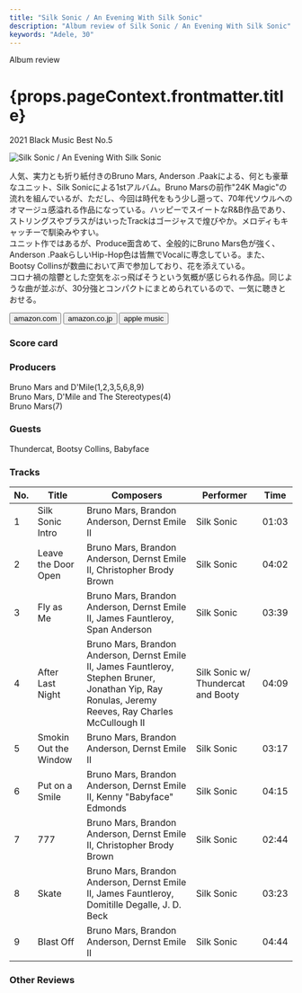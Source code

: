 ```yaml
---
title: "Silk Sonic / An Evening With Silk Sonic"
description: "Album review of Silk Sonic / An Evening With Silk Sonic"
keywords: "Adele, 30"
---
```







<p className="largeP">Album review</p>
<h1 className="h1--no--margin">{props.pageContext.frontmatter.title}</h1>
<p className="largeP">
  <Link to="/best50/2021/">2021 Black Music Best No.5</Link>
</p>

<Row  className="image-card-group">
	<Column colMd={3} colLg={4} noGutterMdLeft="">
       <ImageCard>

![Silk Sonic / An Evening With Silk Sonic](../../images/cd/silksonic1L.jpg)

</ImageCard>
	</Column>
	<Column colMd={4} colLg={8} noGutterMdLeft="">
		<p>
			人気、実力とも折り紙付きのBruno Mars, Anderson .Paakによる、何とも豪華なユニット、Silk Sonicによる1stアルバム。Bruno Marsの前作"24K Magic"の流れを組んでいるが、ただし、今回は時代をもう少し遡って、70年代ソウルへのオマージュ感溢れる作品になっている。ハッピーでスイートなR&B作品であり、ストリングスやブラスがはいったTrackはゴージャスで煌びやか。メロディもキャッチーで馴染みやすい。
			<br/>ユニット作ではあるが、Produce面含めて、全般的にBruno Mars色が強く、Anderson .PaakらしいHip-Hop色は皆無でVocalに専念している。また、Bootsy Collinsが数曲において声で参加しており、花を添えている。
			<br/>コロナ禍の陰鬱とした空気をぶっ飛ばそうという気概が感じられる作品。同じような曲が並ぶが、30分強とコンパクトにまとめられているので、一気に聴きとおせる。
		</p>
		<div>
		  <Button className="button-right-mergin"  href="https://amzn.to/3FxrbtQ" renderIcon={ArrowUpRight} size='sm' kind='primary'>
  	    amazon.com
  	  </Button>
  	  <Button className="button-right-mergin"  href="https://amzn.to/3trb12O" renderIcon={ArrowUpRight} size='sm' kind='secondary'>
  	    amazon.co.jp
  	  </Button>
			<Button className="button-right-mergin"  href="https://apple.co/3quVAoo" renderIcon={ArrowUpRight} size='sm' kind='tertiary'>
  	   	apple music
  	  </Button>
			<AdvJS2/>
		</div>
	</Column>
</Row>
<Row >
	<Column colMd={4} colLg={4} noGutterMdLeft="">
		<div>
		  <h3>Score card</h3>
			<SliderJS1 value="5" />
		  <SliderJS2 value="2" />
			<SliderJS3 value="1" />
		  <SliderJS4 value="9" />
		</div>
	</Column>
	<Column colMd={8} colLg={8} noGutterMdLeft="">
		<div>
			<h3>Producers</h3>
			<p>
				Bruno Mars and D'Mile(1,2,3,5,6,8,9)
				<br/>Bruno Mars, D'Mile and The Stereotypes(4)
				<br/>Bruno Mars(7)
			</p>
			<h3>Guests</h3>
			<p>
				Thundercat, Bootsy Collins, Babyface
			</p>
		</div>
	</Column>
</Row>

<h3>Tracks</h3>

| No. | Title                 | Composers                                                                                                                                            | Performer                          | Time  |
| --- | --------------------- | ---------------------------------------------------------------------------------------------------------------------------------------------------- | ---------------------------------- | ----- |
| 1   | Silk Sonic Intro      | Bruno Mars, Brandon Anderson, Dernst Emile II                                                                                                        | Silk Sonic                         | 01:03 |
| 2   | Leave the Door Open   | Bruno Mars, Brandon Anderson, Dernst Emile II, Christopher Brody Brown                                                                               | Silk Sonic                         | 04:02 |
| 3   | Fly as Me             | Bruno Mars, Brandon Anderson, Dernst Emile II, James Fauntleroy, Span Anderson                                                                       | Silk Sonic                         | 03:39 |
| 4   | After Last Night      | Bruno Mars, Brandon Anderson, Dernst Emile II, James Fauntleroy, Stephen Bruner, Jonathan Yip, Ray Ronulas, Jeremy Reeves, Ray Charles McCullough II | Silk Sonic w/ Thundercat and Booty | 04:09 |
| 5   | Smokin Out the Window | Bruno Mars, Brandon Anderson, Dernst Emile II                                                                                                        | Silk Sonic                         | 03:17 |
| 6   | Put on a Smile        | Bruno Mars, Brandon Anderson, Dernst Emile II, Kenny "Babyface" Edmonds                                                                              | Silk Sonic                         | 04:15 |
| 7   | 777                   | Bruno Mars, Brandon Anderson, Dernst Emile II, Christopher Brody Brown                                                                               | Silk Sonic                         | 02:44 |
| 8   | Skate                 | Bruno Mars, Brandon Anderson, Dernst Emile II, James Fauntleroy, Domitille Degalle, J. D. Beck                                                       | Silk Sonic                         | 03:23 |
| 9   | Blast Off             | Bruno Mars, Brandon Anderson, Dernst Emile II                                                                                                        | Silk Sonic                         | 04:44 |

<h3>Other Reviews</h3>

<Row>
  <Column colMd={3} colLg={3} noGutterMdLeft>
    <Review1 />
  </Column>
</Row>

<Row>
  <Column colMd={3} colLg={3} noGutterMdLeft>
    <Review11 />
  </Column>
  <Column colMd={3} colLg={3} noGutterMdLeft>
    <Review12 />
  </Column>
	<Column colMd={3} colLg={3} noGutterMdLeft>
    <Review13 />
  </Column>
</Row>

<AdvJS3 />
